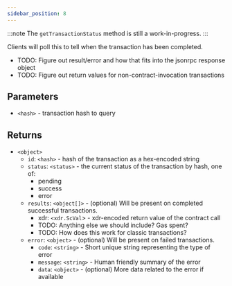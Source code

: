 ```yaml
---
sidebar_position: 8
---
```


:::note
The `getTransactionStatus` method is still a work-in-progress.
:::

Clients will poll this to tell when the transaction has been completed.

- TODO: Figure out result/error and how that fits into the jsonrpc response object
- TODO: Figure out return values for non-contract-invocation transactions

## Parameters

- `<hash>` - transaction hash to query

## Returns

- `<object>`
  - `id`: `<hash>` - hash of the transaction as a hex-encoded string
  - `status`: `<status>` - the current status of the transaction by hash, one of:
    - pending
    - success
    - error
  - `results`: `<object[]>` - (optional) Will be present on completed successful transactions.
    - xdr: `<xdr.ScVal`> - xdr-encoded return value of the contract call
    - TODO: Anything else we should include? Gas spent?
    - TODO: How does this work for classic transactions?
  - `error`: `<object>` - (optional) Will be present on failed transactions.
    - `code`: `<string>` - Short unique string representing the type of error
    - `message`: `<string>` - Human friendly summary of the error
    - `data`: `<object>` - (optional) More data related to the error if available